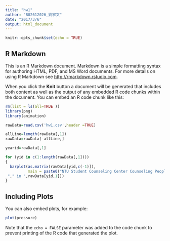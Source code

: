 ```yaml
---
title: "hw1"
author: "B02612026_劉家文"
date: "2017/3/6"
output: html_document
---
```


```r
knitr::opts_chunk$set(echo = TRUE)
```

## R Markdown

This is an R Markdown document. Markdown is a simple formatting syntax for authoring HTML, PDF, and MS Word documents. For more details on using R Markdown see <http://rmarkdown.rstudio.com>.

When you click the **Knit** button a document will be generated that includes both content as well as the output of any embedded R code chunks within the document. You can embed an R code chunk like this:

```r

rm(list = ls(all=TRUE ))
library(png)
library(animation)

rawData=read.csv('hw1.csv',header =TRUE)

allLine=length(rawData[,1])
rawData=rawData[-allLine,]

yearid=rawData[,1]

for (yid in c(1:length(rawData[,1])))
{
  barplot(as.matrix(rawData[yid,c(-1)]),  
          main = paste0("NTU Student Counseling Center Counseling People/Visits
 "," in ",rawData[yid,1]))
}

```

## Including Plots

You can also embed plots, for example:

```r
plot(pressure)
```

Note that the `echo = FALSE` parameter was added to the code chunk to prevent printing of the R code that generated the plot.
